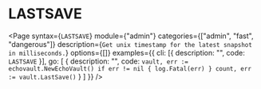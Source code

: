 # LASTSAVE

<Page 
  syntax={`LASTSAVE`}
  module={"admin"}
  categories={["admin", "fast", "dangerous"]}
  description={`Get unix timestamp for the latest snapshot in milliseconds.`}
  options={[]}
  examples={{
    cli: [{ description: "", code: `LASTSAVE` }],
    go: [
      {
        description: "",
        code: `vault, err := echovault.NewEchoVault()
if err != nil {
  log.Fatal(err)
}
count, err := vault.LastSave()`
      }
    ]
  }}
/>
